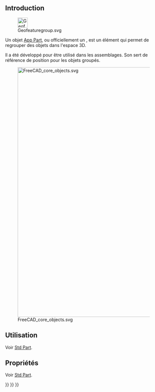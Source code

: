 <languages/>
{{TOCright}}

== Introduction ==

[[File:Geofeaturegroup.svg|32px]]

Un objet [[App_Part/fr|App Part]], ou officiellement un {{incode|App::Part}}, est un élément qui permet de regrouper des objets dans l'espace 3D.

Il a été développé pour être utilisé dans les assemblages. Son {{MenuCommand|Origin}} sert de référence de position pour les objets groupés.

[[File:FreeCAD_core_objects.svg|800px]]

{{Caption|Diagramme simplifié des relations entre les objets centraux dans Freecad}}

==Utilisation==

Voir [[Std_Part/fr#Utilisation|Std Part]].

== Propriétés ==

Voir [[Std_Part/fr#Propri.C3.A9t.C3.A9s|Std Part]].


{{Std_Base_navi{{#translation:}}}}
{{Document_objects_navi{{#translation:}}}}
{{Userdocnavi{{#translation:}}}}